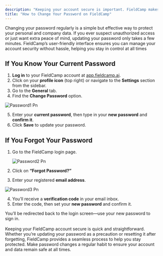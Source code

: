 ```yaml
---
description: "Keeping your account secure is important. FieldCamp makes it easy to change your password—whether you remember the old one or not.Description of your new file."
title: "How to Change Your Password on FieldCamp"
---
```


Changing your password regularly is a simple but effective way to protect your personal and company data. If you ever suspect unauthorized access or just want extra peace of mind, updating your password only takes a few minutes. FieldCamp’s user-friendly interface ensures you can manage your account security without hassle, helping you stay in control at all times

## **If You Know Your Current Password**

1. **Log in** to your FieldCamp account at [app.fieldcamp.ai](http://app.fieldcamp.ai).
2. Click on your **profile icon** (top right) or navigate to the **Settings** section from the sidebar.
3. Go to the **General** tab.
4. Find the **Change Password** option.

![Password1 Pn](/images/Password1.png)

5. Enter your **current password**, then type in your **new password** and **confirm it**.
6. Click **Save** to update your password.

## **If You Forgot Your Password**

1. Go to the FieldCamp login page.

   ![Password2 Pn](/images/Password2.png)
2. Click on **“Forgot Password?”**
3. Enter your registered **email address**.

![Password3 Pn](/images/Password3.png)

4. You’ll receive a **verification code** in your email inbox.
5. Enter the code, then set your **new password** and confirm it.

You’ll be redirected back to the login screen—use your new password to sign in.\
\
Keeping your FieldCamp account secure is quick and straightforward. Whether you’re updating your password as a precaution or resetting it after forgetting, FieldCamp provides a seamless process to help you stay protected. Make password changes a regular habit to ensure your account and data remain safe at all times.